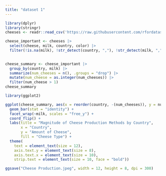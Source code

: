 ```yaml
---
title: "dataset 1"
---
```


```r

library(dplyr)
library(stringr)
cheeses <- readr::read_csv('https://raw.githubusercontent.com/rfordatascience/tidytuesday/main/data/2024/2024-06-04/cheeses.csv')

cheese_important <- cheeses |> 
  select(cheese, milk, country, color) |>
  filter(!is.na(milk), !str_detect(country, ","), !str_detect(milk, ","))

         
cheese_summary <- cheese_important |> 
  group_by(country, milk) |> 
  summarize(num_cheeses = n(), .groups = "drop") |>
  mutate(num_cheese = as.integer(num_cheeses)) |>
  filter(num_cheese > 1)
cheese_summary 
```

```r
library(ggplot2)

ggplot(cheese_summary, aes(x = reorder(country, -(num_cheeses)), y = num_cheeses, fill = milk)) +
  geom_bar(stat = "identity") +
  facet_wrap(~milk, scales = "free_y") +
  coord_flip() +
  labs(title = "Magnitude of Cheese Production Methods by Country",
       x = "Country",
       y = "Amount of Cheese",
       fill = "Cheese Type") +
  theme(
    text = element_text(size = 12),
    axis.text.y = element_text(size = 8),
    axis.text.x = element_text(size = 10),
    strip.text = element_text(size = 10, face = "bold"))

ggsave("Cheese Production.jpeg", width = 12, height = 8, dpi = 300)

```